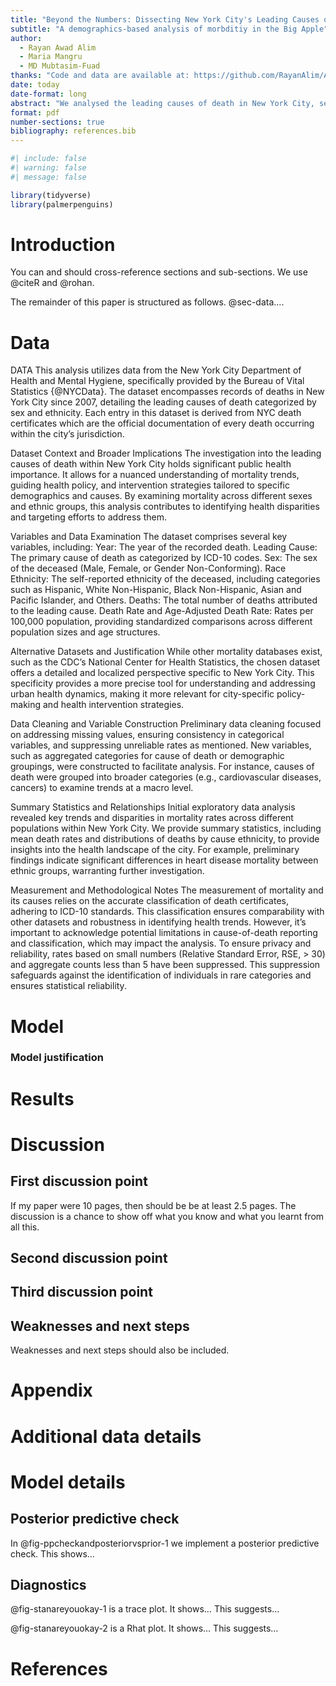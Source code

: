 ```yaml
---
title: "Beyond the Numbers: Dissecting New York City's Leading Causes of Death Across Demographics"
subtitle: "A demographics-based analysis of morbditiy in the Big Apple"
author: 
  - Rayan Awad Alim
  - Maria Mangru
  - MD Mubtasim-Fuad 
thanks: "Code and data are available at: https://github.com/RayanAlim/Analysis-of-Morbidity-in-New-York"
date: today
date-format: long
abstract: "We analysed the leading causes of death in New York City, segmented by sex and ethnicity, from 2007 to 2014. Utilizing data derived from NYC death certificates, our research offers insights into public health trends, and the importance of understanding how these causes of death vary across race."
format: pdf
number-sections: true
bibliography: references.bib
---
```


```r
#| include: false
#| warning: false
#| message: false

library(tidyverse)
library(palmerpenguins)
```


# Introduction

You can and should cross-reference sections and sub-sections. We use @citeR and @rohan.

The remainder of this paper is structured as follows. @sec-data....



# Data {#sec-data}

DATA 
This analysis utilizes data from the New York City Department of Health and Mental Hygiene, specifically provided by the Bureau of Vital Statistics {@NYCData}. The dataset encompasses records of deaths in New York City since 2007, detailing the leading causes of death categorized by sex and ethnicity. Each entry in this dataset is derived from NYC death certificates which are the official documentation of every death occurring within the city's jurisdiction.

Dataset Context and Broader Implications
The investigation into the leading causes of death within New York City holds significant public health importance. It allows for a nuanced understanding of mortality trends, guiding health policy, and intervention strategies tailored to specific demographics and causes. By examining mortality across different sexes and ethnic groups, this analysis contributes to identifying health disparities and targeting efforts to address them.

Variables and Data Examination
The dataset comprises several key variables, including:
Year: The year of the recorded death.
Leading Cause: The primary cause of death as categorized by ICD-10 codes.
Sex: The sex of the deceased (Male, Female, or Gender Non-Conforming).
Race Ethnicity: The self-reported ethnicity of the deceased, including categories such as Hispanic, White Non-Hispanic, Black Non-Hispanic, Asian and Pacific Islander, and Others.
Deaths: The total number of deaths attributed to the leading cause.
Death Rate and Age-Adjusted Death Rate: Rates per 100,000 population, providing standardized comparisons across different population sizes and age structures.

Alternative Datasets and Justification
While other mortality databases exist, such as the CDC's National Center for Health Statistics, the chosen dataset offers a detailed and localized perspective specific to New York City. This specificity provides a more precise tool for understanding and addressing urban health dynamics, making it more relevant for city-specific policy-making and health intervention strategies.

Data Cleaning and Variable Construction
Preliminary data cleaning focused on addressing missing values, ensuring consistency in categorical variables, and suppressing unreliable rates as mentioned. New variables, such as aggregated categories for cause of death or demographic groupings, were constructed to facilitate analysis. For instance, causes of death were grouped into broader categories (e.g., cardiovascular diseases, cancers) to examine trends at a macro level.

Summary Statistics and Relationships
Initial exploratory data analysis revealed key trends and disparities in mortality rates across different populations within New York City. We provide summary statistics, including mean death rates and distributions of deaths by cause ethnicity, to provide insights into the health landscape of the city. For example, preliminary findings indicate significant differences in heart disease mortality between ethnic groups, warranting further investigation.

Measurement and Methodological Notes
The measurement of mortality and its causes relies on the accurate classification of death certificates, adhering to ICD-10 standards. This classification ensures comparability with other datasets and robustness in identifying health trends. However, it's important to acknowledge potential limitations in cause-of-death reporting and classification, which may impact the analysis. To ensure privacy and reliability, rates based on small numbers (Relative Standard Error, RSE, > 30) and aggregate counts less than 5 have been suppressed. This suppression safeguards against the identification of individuals in rare categories and ensures statistical reliability.



# Model



### Model justification



# Results




# Discussion

## First discussion point {#sec-first-point}

If my paper were 10 pages, then should be be at least 2.5 pages. The discussion is a chance to show off what you know and what you learnt from all this. 

## Second discussion point

## Third discussion point

## Weaknesses and next steps

Weaknesses and next steps should also be included.

\newpage

\appendix

# Appendix {-}


# Additional data details

# Model details {#sec-model-details}

## Posterior predictive check

In @fig-ppcheckandposteriorvsprior-1 we implement a posterior predictive check. This shows...



## Diagnostics

@fig-stanareyouokay-1 is a trace plot. It shows... This suggests...

@fig-stanareyouokay-2 is a Rhat plot. It shows... This suggests...



\newpage


# References


